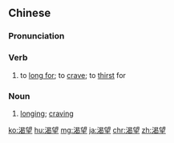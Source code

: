 ==Chinese==
{{zh-forms}}

===Pronunciation===
{{zh-pron
|m=kěwàng
|c=hot3 mong6
|h=pfs=hot-mong
|cat=v,n
|ma=Zh-kewàng.ogg
}}

===Verb===
{{zh-verb}}

# to [[long for]]; to [[crave]]; to [[thirst]] for
#: {{zh-x|他 總是 '''渴望''' 給 別人 留下 良好 的 印象 。|He's always '''longing''' to give other people a good impression.}}

===Noun===
{{zh-noun}}

# [[longing]]; [[craving]]

{{zh-cat|Intermediate}}

[[ko:渴望]]
[[hu:渴望]]
[[mg:渴望]]
[[ja:渴望]]
[[chr:渴望]]
[[zh:渴望]]
